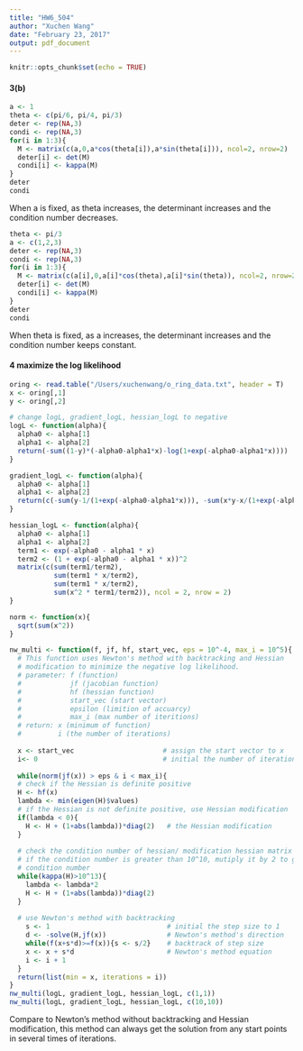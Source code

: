 ```yaml
---
title: "HW6_504"
author: "Xuchen Wang"
date: "February 23, 2017"
output: pdf_document
---
```


```r
knitr::opts_chunk$set(echo = TRUE)
```

#### 3(b)
```r
a <- 1
theta <- c(pi/6, pi/4, pi/3)
deter <- rep(NA,3)
condi <- rep(NA,3)
for(i in 1:3){
  M <- matrix(c(a,0,a*cos(theta[i]),a*sin(theta[i])), ncol=2, nrow=2)
  deter[i] <- det(M)
  condi[i] <- kappa(M)
}
deter
condi
```

When a is fixed, as theta increases, the determinant increases and the condition number decreases.

```r
theta <- pi/3
a <- c(1,2,3)
deter <- rep(NA,3)
condi <- rep(NA,3)
for(i in 1:3){
  M <- matrix(c(a[i],0,a[i]*cos(theta),a[i]*sin(theta)), ncol=2, nrow=2)
  deter[i] <- det(M)
  condi[i] <- kappa(M)
}
deter
condi
```

When theta is fixed, as a increases, the determinant increases and the condition number keeps constant.

#### 4 maximize the log likelihood
```r
oring <- read.table("/Users/xuchenwang/o_ring_data.txt", header = T)
x <- oring[,1]
y <- oring[,2]

# change logL, gradient_logL, hessian_logL to negative
logL <- function(alpha){
  alpha0 <- alpha[1]
  alpha1 <- alpha[2]
  return(-sum((1-y)*(-alpha0-alpha1*x)-log(1+exp(-alpha0-alpha1*x))))
}

gradient_logL <- function(alpha){
  alpha0 <- alpha[1]
  alpha1 <- alpha[2]
  return(c(-sum(y-1/(1+exp(-alpha0-alpha1*x))), -sum(x*y-x/(1+exp(-alpha0-alpha1*x)))))
}

hessian_logL <- function(alpha){
  alpha0 <- alpha[1]
  alpha1 <- alpha[2]
  term1 <- exp(-alpha0 - alpha1 * x)
  term2 <- (1 + exp(-alpha0 - alpha1 * x))^2
  matrix(c(sum(term1/term2),
           sum(term1 * x/term2),
           sum(term1 * x/term2),
           sum(x^2 * term1/term2)), ncol = 2, nrow = 2)
}

norm <- function(x){
  sqrt(sum(x^2))
}

nw_multi <- function(f, jf, hf, start_vec, eps = 10^-4, max_i = 10^5){
  # This function uses Newton's method with backtracking and Hessian 
  # modification to minimize the negative log likelihood.
  # parameter: f (function)
  #            jf (jacobian function)
  #            hf (hessian function)
  #            start_vec (start vector) 
  #            epsilon (limition of accuarcy)
  #            max_i (max number of iteritions)
  # return: x (minimum of function)
  #         i (the number of iterations)
  
  x <- start_vec                      # assign the start vector to x
  i<- 0                               # initial the number of iteration to 0
  
  while(norm(jf(x)) > eps & i < max_i){
  # check if the Hessian is definite positive
  H <- hf(x)
  lambda <- min(eigen(H)$values)
  # if the Hessian is not definite positive, use Hessian modification
  if(lambda < 0){
    H <- H + (1+abs(lambda))*diag(2)   # the Hessian modification
  }
  
  # check the condition number of hessian/ modification hessian matrix
  # if the condition number is greater than 10^10, mutiply it by 2 to get a smaller
  # condition number
  while(kappa(H)>10^13){
    lambda <- lambda*2
    H <- H + (1+abs(lambda))*diag(2)
  }
  
  # use Newton's method with backtracking
    s <- 1                             # initial the step size to 1
    d <- -solve(H,jf(x))               # Newton's method's direction
    while(f(x+s*d)>=f(x)){s <- s/2}    # backtrack of step size
    x <- x + s*d                       # Newton's method equation
    i <- i + 1
  }
  return(list(min = x, iterations = i))
}
nw_multi(logL, gradient_logL, hessian_logL, c(1,1))
nw_multi(logL, gradient_logL, hessian_logL, c(10,10))
```

Compare to Newton's method without backtracking and Hessian modification, this method can always get the solution from any start points in several times of iterations.





